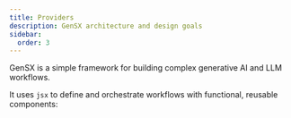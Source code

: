 ```yaml
---
title: Providers
description: GenSX architecture and design goals
sidebar:
  order: 3
---
```


GenSX is a simple framework for building complex generative AI and LLM workflows.

It uses `jsx` to define and orchestrate workflows with functional, reusable components:

```tsx

```
